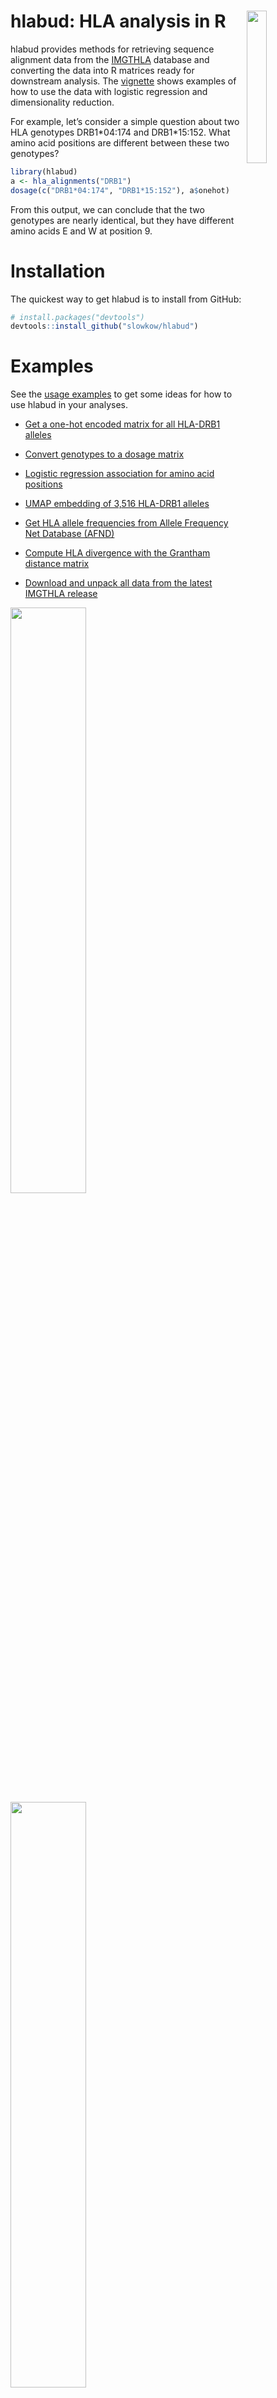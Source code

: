 # hlabud: HLA analysis in R <img width="25%" align="right" src="https://github.com/slowkow/hlabud/assets/209714/b39a3f04-c9a8-4867-a3e0-9434f0f9ef20"></img>

hlabud provides methods for retrieving sequence alignment data from the [IMGTHLA] database and converting the data into R matrices ready for downstream analysis. The [vignette](articles/examples.html) shows examples of how to use the data with logistic regression and dimensionality reduction.

[IMGTHLA]: https://github.com/ANHIG/IMGTHLA

For example, let’s consider a simple question about two HLA genotypes DRB1\*04:174 and DRB1\*15:152. What amino acid positions are different between these two genotypes?

```r
library(hlabud)
a <- hla_alignments("DRB1")
dosage(c("DRB1*04:174", "DRB1*15:152"), a$onehot)
```

From this output, we can conclude that the two genotypes are nearly identical, but they have different amino acids E and W at position 9.


Installation
============

The quickest way to get hlabud is to install from GitHub:

```r
# install.packages("devtools")
devtools::install_github("slowkow/hlabud")
```


Examples
========

See the [usage examples](articles/examples.html) to get some ideas for how to use hlabud in your analyses.

- [Get a one-hot encoded matrix for all HLA-DRB1 alleles](articles/examples.html#get-a-one-hot-encoded-matrix-for-all-hla-drb1-alleles)

- [Convert genotypes to a dosage matrix](articles/examples.html#convert-genotypes-to-a-dosage-matrix)

- [Logistic regression association for amino acid positions](articles/examples.html#logistic-regression-association-for-amino-acid-positions)

- [UMAP embedding of 3,516 HLA-DRB1 alleles](articles/examples.html#umap-embedding-of-3516-hla-drb1-alleles)

- [Get HLA allele frequencies from Allele Frequency Net Database (AFND)](articles/examples.html#get-hla-allele-frequencies-from-allele-frequency-net-database-afnd)

- [Compute HLA divergence with the Grantham distance matrix](articles/examples.html#compute-hla-divergence-with-the-grantham-distance-matrix)

- [Download and unpack all data from the latest IMGTHLA release](articles/examples.html#download-and-unpack-all-data-from-the-latest-imgthla-release)

<a href="articles/examples.html#logistic-regression-association-for-amino-acid-positions">
<img width="49%" src="articles/examples_files/figure-html/glm-volcano-1.png">
</a>
<a href="articles/examples.html#umap-embedding-of-3516-hla-drb1-alleles">
<img width="49%" src="articles/examples_files/figure-html/umap-2digit-1.png">
</a>


Citation
========

`hlabud` provides access to the data in IMGT/HLA database. Therefore, if you use `hlabud` then please cite the IMGT/HLA paper:

- Robinson J, Barker DJ, Georgiou X, Cooper MA, Flicek P, Marsh SGE. [IPD-IMGT/HLA Database.](https://www.ncbi.nlm.nih.gov/pubmed/31667505) Nucleic Acids Res. 2020;48: D948–D955. doi:10.1093/nar/gkz950

`hlabud` also provides access to the data in Allele Frequency Net Database (AFND). Therefore, if you use `hlabud::hla_frequencies()` then please cite the AFND paper:

- Gonzalez-Galarza FF, McCabe A, Santos EJMD, Jones J, Takeshita L, Ortega-Rivera ND, et al. [Allele frequency net database (AFND) 2020 update: gold-standard data classification, open access genotype data and new query tools.](https://pubmed.ncbi.nlm.nih.gov/31722398) Nucleic Acids Res. 2020;48: D783–D788. doi:10.1093/nar/gkz1029

Additionally, you can also cite the `hlabud` package like this:

- Slowikowski K. hlabud: methods for access and analysis of the human leukocyte antigen (HLA) gene sequence alignments from IMGT/HLA. R package version 1.0.0.


Related work
============

I recommend this article for anyone new to HLA, because the beautiful figures help to build intuition:

- La Gruta NL, Gras S, Daley SR, Thomas PG, Rossjohn J. [Understanding the drivers of MHC restriction of T cell receptors.](https://www.ncbi.nlm.nih.gov/pubmed/29636542) Nat Rev Immunol. 2018;18: 467–478.

Learn about the conventions for HLA nomenclature:

- Marsh SGE, Albert ED, Bodmer WF, Bontrop RE, Dupont B, Erlich HA, et al. [Nomenclature for factors of the HLA system, 2010.](https://www.ncbi.nlm.nih.gov/pubmed/20356336) Tissue Antigens. 2010;75: 291–455.

For case-control analysis of HLA genotype data, consider the
[BIGDAWG](https://CRAN.R-project.org/package=BIGDAWG) R package
available on CRAN. Here is the related article:

- Pappas DJ, Marin W, Hollenbach JA, Mack SJ. [Bridging ImmunoGenomic Data Analysis Workflow Gaps (BIGDAWG): An integrated case-control analysis pipeline.](https://pubmed.ncbi.nlm.nih.gov/26708359) Hum Immunol. 2016;77: 283–287.

